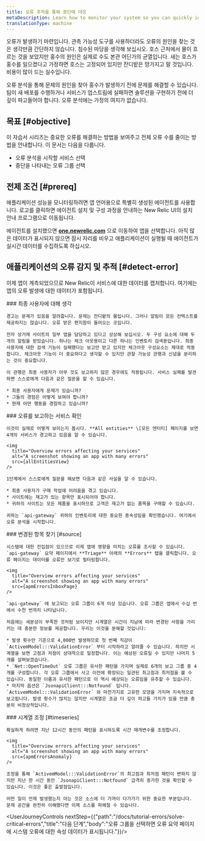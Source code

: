 ```yaml
---
title: 오류 추적을 통해 중단에 대응
metaDescription: Learn how to monitor your system so you can quickly identify and resolve many error occurrences fast.
translationType: machine
---
```






오류가 발생하기 마련입니다. 관측 가능성 도구를 사용하더라도 오류의 원인을 찾는 것은 생각만큼 간단하지 않습니다. 침수된 마당을 생각해 보십시오. 호스 근처에서 물이 흐르는 것을 보았지만 홍수의 원인은 실제로 수도 본관 어딘가의 균열입니다. 새는 호스가 홍수를 일으켰다고 가정하면 호스는 고정되어 있지만 잔디밭은 망가지고 말 것입니다. 비용이 많이 드는 실수입니다.

오류 분석을 통해 문제의 원인을 찾아 홍수가 발생하기 전에 문제를 해결할 수 있습니다. 팀이 새 배포를 수행하거나 서비스가 업스트림에 실패하면 솔루션을 구현하기 전에 더 깊이 파고들어야 합니다. 오류 분석에는 가정의 여지가 없습니다.

## 목표 [#objective]

이 자습서 시리즈는 중요한 오류를 해결하는 방법을 보여주고 전체 오류 수를 줄이는 방법을 안내합니다. 이 문서는 다음을 다룹니다.

* 오류 분석을 시작할 서비스 선택
* 중단을 나타내는 오류 그룹 선택

## 전제 조건 [#prereq]

애플리케이션 성능을 모니터링하려면 앱 언어용으로 특별히 생성된 에이전트를 사용합니다. 로고를 클릭하면 에이전트 설치 및 구성 과정을 안내하는 New Relic UI의 설치 안내 프로그램으로 이동됩니다.

<TechTileGrid>
  <TechTile
    name="Go agent"
    icon="logo-go"
    to="https://one.newrelic.com/nr1-core?state=985d4005-ba90-a8c7-1da1-2af34539b03b"
  />

  <TechTile
    name="Java agent"
    icon="logo-java"
    to="https://one.newrelic.com/nr1-core?state=80d18bcb-4919-1fcb-2b77-9406838eb916"
  />

  <TechTile
    name=".NET agent"
    icon="logo-dotnet"
    to="https://one.newrelic.com/nr1-core?state=30e93090-6dfa-6b70-8e75-472f54414355"
  />

  <TechTile
    name="Node.js agent"
    icon="logo-nodejs"
    to="https://one.newrelic.com/marketplace/install-data-source?state=be2e62fa-cc3b-c428-27c4-8d662c9e80a1"
  />

  <TechTile
    name="PHP agent"
    icon="logo-php"
    to="https://one.newrelic.com/nr1-core?state=aa633b41-72d4-009c-3abf-55dcf64894fe"
  />

  <TechTile
    name="Python agent"
    icon="logo-python"
    to="https://one.newrelic.com/nr1-core?state=20fda75b-58fb-a92a-f9e1-7b052035c6e8"
  />

  <TechTile
    name="Ruby agent"
    icon="logo-ruby"
    to="https://one.newrelic.com/nr1-core?state=d69143ab-605c-579b-25bf-cc6e5fee5b80"
  />
</TechTileGrid>

에이전트를 설치했으면 **[one.newrelic.com](https://one.newrelic.com/nr1-core?filters=(domain%3D'APM'ANDtype%3D'APPLICATION'))** 으로 이동하여 앱을 선택합니다. 아직 많은 데이터가 표시되지 않으면 잠시 자리를 비우고 애플리케이션이 실행될 때 에이전트가 실시간 데이터를 수집하도록 하십시오.

## 애플리케이션의 오류 감지 및 추적 [#detect-error]

이제 앱이 계측되었으므로 New Relic이 서비스에 대한 데이터를 캡처합니다. 여기에는 앱의 오류 발생에 대한 데이터가 포함됩니다.

<Steps>
  <Step>
    ### 최종 사용자에 대해 생각

    경고는 문제가 있음을 알려줍니다. 문제는 잔디밭의 물입니다. 그러나 알림이 모든 컨텍스트를 제공하지는 않습니다. 오류 받은 편지함이 들어오는 곳입니다.

    전자 상거래 사이트의 일부 앱을 담당하고 있다고 상상해 보십시오. 두 구성 요소에 대해 두 개의 알림을 받았습니다. 하나는 체크 아웃용이고 다른 하나는 인벤토리 검색용입니다. 최종 사용자에 대한 검색 기능이 실패했다는 보고만 받고 있지만 체크아웃 구성요소는 제대로 작동합니다. 체크아웃 기능이 더 중요하다고 생각할 수 있지만 관찰 가능성 관행과 신념을 분리하는 것이 중요합니다.

    이 관행은 최종 사용자가 아무 것도 보고하지 않은 경우에도 적용됩니다. 서비스 실패를 발견하면 스스로에게 다음과 같은 질문을 할 수 있습니다.

    * 최종 사용자에게 문제가 있습니까?
    * 그들의 경험은 어떻게 보여야 합니까?
    * 현재 어떤 행동을 경험하고 있습니까?
  </Step>

  <Step>
    ### 오류를 보고하는 서비스 확인

    이것이 실제로 어떻게 보이는지 봅시다. **All entities** \[모든 엔터티] 페이지를 보면 4개의 서비스가 경고하고 있음을 알 수 있습니다.

    <img
      title="Overview errors affecting your services"
      alt="A screenshot showing an app with many errors"
      src={allEntitiesView}
    />

    1단계에서 스스로에게 질문을 해보면 다음과 같은 사실을 알 수 있습니다.

    * 최종 사용자가 구매 작업에 어려움을 겪고 있습니다.
    * 사이트에는 재고가 있는 항목만 표시되어야 합니다.
    * 귀하의 사이트는 모든 제품을 표시하므로 고객은 재고가 없는 품목을 구매할 수 있습니다.

    귀하는 `api-gateway` 귀하의 인벤토리에 대한 중요한 종속성임을 확인했습니다. 여기에서 오류 분석을 시작합니다.
  </Step>

  <Step>
    ### 변경된 항목 찾기 [#source]

    시스템에 대한 진입점이 있으므로 이제 앱에 영향을 미치는 오류를 조사할 수 있습니다. `api-gateway` 요약 페이지에서 **Triage** 아래의 **Errors** 탭을 클릭합니다. 오류 페이지는 데이터를 오류만 보기로 필터링합니다.

    <img
      title="Overview errors affecting your services"
      alt="A screenshot showing an app with many errors"
      src={apmErrorsInboxPage}
    />

    `api-gateway` 에 보고되는 오류 그룹이 6개 이상 있습니다. 오류 그룹은 앱에서 수십 번에서 수천 번까지 나타납니다.

    처음에는 세분성이 부족한 것처럼 보이지만 시계열은 시간이 지남에 따라 변경된 사항을 가리키는 데 충분한 정보를 제공합니다. 우리는 이것을 분해할 것입니다:

    * 발생 횟수만 기준으로 4,000번 발생하므로 첫 번째 직감이 `ActivemModel:::ValidationError` 부터 시작하라고 알려줄 수 있습니다. 하지만 시계열을 보면 고점과 저점이 상대적으로 일정합니다. 이는 예상된 오류일 수 있지만 나머지 5개를 살펴보겠습니다.
    * `Net::OpenTimeOut` 오류 그룹은 유사한 패턴을 가지며 실제로 6개의 보고 그룹 중 4개를 구성합니다. 각 오류 그룹에서 사고 이전에 확장되는 일관된 최고점과 최저점을 볼 수 있습니다. 동일한 이름과 유사한 패턴으로 이 역시 예상되는 오류임을 유추할 수 있습니다.
    * 마지막 옵션은 `JsonapiClient:::Notfound` 입니다. `ActivemModel:::ValidationError` 와 마찬가지로 고유한 모양을 가지며 지속적으로 보고됩니다. 발생 횟수가 많지는 않지만 시계열은 조금 더 깊이 파고들 가치가 있을 만큼 충분히 비정상적입니다.
  </Step>

  <Step>
    ### 시계열 조정 [#timeseries]

    확실하게 하려면 지난 12시간 동안의 패턴을 표시하도록 시간 매개변수를 조정합니다.

    <img
      title="Overview errors affecting your services"
      alt="A screenshot showing an app with many errors"
      src={apmErrorsAnomaly}
    />

    조정을 통해 `ActivemModel:::ValidationError`의 최고점과 최저점 패턴이 변하지 않지만 지난 한 시간 동안 `JsonapiClient:::Notfound` 급격히 증가한 것을 확인할 수 있습니다. 이것은 좋은 출발점입니다.

    어떤 일이 언제 발생했는지 아는 것은 소스에 더 가까이 다가가기 위한 중요한 부분입니다. 문제 공간을 완전히 이해했다면 이제 소스를 파헤칠 수 있습니다.
  </Step>
</Steps>

<UserJourneyControls nextStep={{"path":"/docs/tutorial-errors/solve-critical-errors","title":"다음 단계","body":"오류 그룹을 선택하면 오류 요약 페이지에 시스템 오류에 대한 속성 데이터가 표시됩니다."}}/>